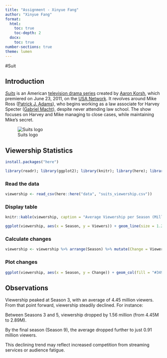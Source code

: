 ```yaml
---
title: "Assignment - Xinyue Fang"
author: "Xinyue Fang"
format: 
  html:
    toc: true
    toc-depth: 2
  docx: 
    toc: true
number-sections: true
theme: lumen
---
```


#Suit

## Introduction

[*Suits*](https://en.wikipedia.org/wiki/Suits_(American_TV_series)) is an American [television drama series](https://en.wikipedia.org/wiki/Television_drama_series "Television drama series") created by [Aaron Korsh](https://en.wikipedia.org/wiki/Aaron_Korsh "Aaron Korsh"), which premiered on June 23, 2011, on the [USA Network](https://en.wikipedia.org/wiki/USA_Network "USA Network"). It revolves around Mike Ross ([Patrick J. Adams](https://en.wikipedia.org/wiki/Patrick_J._Adams "Patrick J. Adams")), who begins working as a law associate for Harvey Specter ([Gabriel Macht](https://en.wikipedia.org/wiki/Gabriel_Macht "Gabriel Macht")), despite never attending law school. The show focuses on Harvey and Mike managing to close cases, while maintaining Mike's secret.

![Suits logo](https://th.bing.com/th/id/OIP.vVV0jfsv8ZUvuP4hXHmwYAHaLH?w=120&h=180&c=7&r=0&o=5&dpr=1.5&pid=1.7)

## Viewership Statistics

```r
install.packages("here")
```

```r
library(readr); library(ggplot2); library(knitr); library(here); library(dplyr)
```

### Read the data

```r
viewership <- read_csv(here::here("data", "suits_viewership.csv"))
```

### Display table

```r
knitr::kable(viewership, caption = "Average Viewership per Season (Millions)")

ggplot(viewership, aes(x = Season, y = Viewers)) + geom_line(size = 1.2, color = "#2c3e50") + geom_point(size = 3, color = "#e74c3c") + labs( title = "Suits - Seasonal Viewership Over Time", x = "Season", y = "Viewership (Millions)" ) + scale_x_continuous(breaks = viewership$Season)
```

### Calculate changes

```r
viewership <- viewership %>% arrange(Season) %>% mutate(Change = Viewers - lag(Viewers))
```

### Plot changes

```r
ggplot(viewership, aes(x = Season, y = Change)) + geom_col(fill = "#3498db") + geom_hline(yintercept = 0, linetype = "dashed", color = "gray50") + labs( title = "Season-over-Season Change in Viewership", x = "Season", y = "Change in Viewership (Millions)" )
```

## Observations

Viewership peaked at Season 3, with an average of 4.45 million viewers. From that point forward, viewership steadily declined. For instance:

Between Seasons 3 and 5, viewership dropped by 1.56 million (from 4.45M to 2.89M).

By the final season (Season 9), the average dropped further to just 0.91 million viewers.

This declining trend may reflect increased competition from streaming services or audience fatigue.
